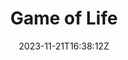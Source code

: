 ---
slug: "game-of-life"
title: "Game of Life"
description: "The Game of Life is a cellular automaton devised by the British mathematician John Horton Conway. It is a zero-player game, meaning that its evolution is determined by its initial state"
techs: 
    - "HTML"
    - "CSS"
    - "JavaScript"
date: "2023-11-21T16:38:12Z"
repoUrl: "https://github.com/PabloPicas0/Game-of-Life"
homepageUrl: "https://pablopicas0.github.io/Game-of-Life/"
banner: "./images/banner.png"
---